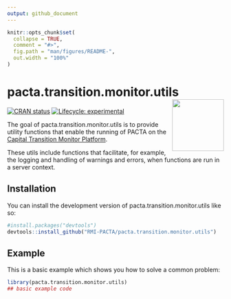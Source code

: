 ```yaml
---
output: github_document
---
```


<!-- README.md is generated from README.Rmd. Please edit that file -->

```r
knitr::opts_chunk$set(
  collapse = TRUE,
  comment = "#>",
  fig.path = "man/figures/README-",
  out.width = "100%"
)
```

# pacta.transition.monitor.utils <img src="man/figures/logo.png" align="right" width="120" />

<!-- badges: start -->
[![CRAN status](https://www.r-pkg.org/badges/version/pacta.transition.monitor.utils)](https://CRAN.R-project.org/package=pacta.transition.monitor.utils)
[![Lifecycle: experimental](https://img.shields.io/badge/lifecycle-experimental-orange.svg)](https://lifecycle.r-lib.org/articles/stages.html#experimental)
<!-- badges: end -->

The goal of pacta.transition.monitor.utils is to provide utility functions that 
enable the running of PACTA on the [Capital Transition Monitor Platform](https://platform.transitionmonitor.com/). 

These utils include functions that facilitate, for example, the logging and 
handling of warnings and errors, when functions are run in a server context. 

## Installation

You can install the development version of pacta.transition.monitor.utils like so:

``` r
#install.packages("devtools")
devtools::install_github("RMI-PACTA/pacta.transition.monitor.utils")
```

## Example

This is a basic example which shows you how to solve a common problem:

```r
library(pacta.transition.monitor.utils)
## basic example code
```
